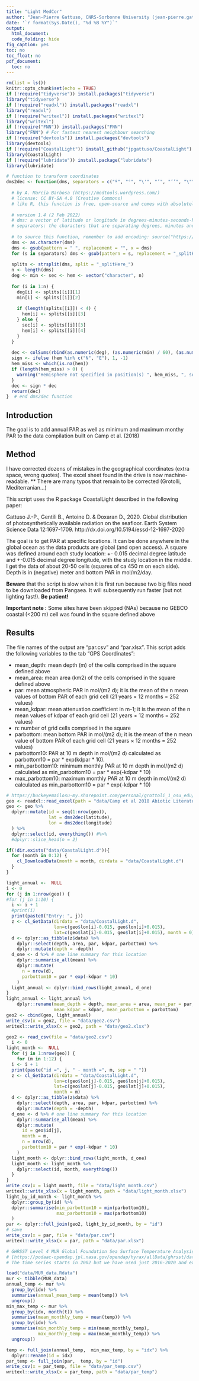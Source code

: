 ```yaml
---
title: "Light MedCor"
author: "Jean-Pierre Gattuso, CNRS-Sorbonne University (jean-pierre.gattuso@imev-mer.fr)"
date: '`r format(Sys.Date(), "%d %B %Y")`'
output:
  html_document:
  code_folding: hide
fig_caption: yes
toc: no
toc_float: no
pdf_document:
  toc: no
---
```

  
```r
rm(list = ls())
knitr::opts_chunk$set(echo = TRUE)
if (!require("tidyverse")) install.packages("tidyverse")
library("tidyverse")
if (!require("readxl")) install.packages("readxl")
library("readxl")
if (!require("writexl")) install.packages("writexl")
library("writexl")
if (!require("FNN")) install.packages("FNN")
library("FNN") # For fastest nearest neighbour searching
if (!require("devtools")) install.packages("devtools")
library(devtools)
if (!require("CoastalLight")) install_github("jpgattuso/CoastalLight")
library(CoastalLight)
if (!require("lubridate")) install.package("lubridate")
library(lubridate)

# function to transform coordinates
dms2dec <- function(dms, separators = c("º", "°", "\'", "’", "’’", "\"", "\'\'", "\\?")) {
  
  # by A. Marcia Barbosa (https://modtools.wordpress.com/)
  # license: CC BY-SA 4.0 (Creative Commons)
  # like R, this function is free, open-source and comes with absolutely no warranty; bug reports welcome!
  
  # version 1.4 (2 Feb 2022)
  # dms: a vector of latitude or longitude in degrees-minutes-seconds-hemisfere, e.g. 41° 34' 10.956" N (with or without spaces)
  # separators: the characters that are separating degrees, minutes and seconds in dms
  
  # to source this function, remember to add encoding: source("https://raw.githubusercontent.com/AMBarbosa/unpackaged/master/dms2dec", encoding = "UTF-8")
  dms <- as.character(dms)
  dms <- gsub(pattern = " ", replacement = "", x = dms)
  for (s in separators) dms <- gsub(pattern = s, replacement = "_splitHere_", x = dms)
  
  splits <- strsplit(dms, split = "_splitHere_")
  n <- length(dms)
  deg <- min <- sec <- hem <- vector("character", n)
  
  for (i in 1:n) {
    deg[i] <- splits[[i]][1]
    min[i] <- splits[[i]][2]
    
    if (length(splits[[i]]) < 4) {
      hem[i] <- splits[[i]][3]
    } else {
      sec[i] <- splits[[i]][3]
      hem[i] <- splits[[i]][4]
    }
  }
  
  dec <- colSums(rbind(as.numeric(deg), (as.numeric(min) / 60), (as.numeric(sec) / 3600)), na.rm = TRUE)
  sign <- ifelse (hem %in% c("N", "E"), 1, -1)
  hem_miss <- which(is.na(hem))
  if (length(hem_miss) > 0) {
    warning("Hemisphere not specified in position(s) ", hem_miss, ", so the sign of the resulting coordinates may be wrong.")
  }
  dec <- sign * dec
  return(dec)
}  # end dms2dec function
```

## Introduction

The goal is to add annual PAR as well as minimum and maximum monthy PAR to the data compilation built on Camp et al. (2018)


## Method

I have corrected dozens of mistakes in the geographical coordinates (extra space, wrong quotes). The excel sheet found in the drive is now machine-readable. ** There are many typos that remain to be corrected (Grotolli, Mediterranian...)

This script uses the R package CoastalLight described in the following paper:

Gattuso J.-P., Gentili B., Antoine D. & Doxaran D., 2020. Global distribution of photosynthetically available radiation on the seafloor. Earth System Science Data 12:1697-1709. http://dx.doi.org/10.5194/essd-12-1697-2020

The goal is to get PAR at specific locations. It can be done anywhere in the global ocean as the data products are global (and open access). A square was defined around each study location: +- 0.015 decimal degree latitude and +-0.015 decimal degree longitude, with the study location in the middle.  I get the data of about 20-50 cells (squares of ca 450 m on each side). Depth is in (negative) meter and bottom PAR in mol/m2/day. 

**Beware** that the script is slow when it is first run because two big files need to be downloaded from Pangaea. It will subsequently run faster (but not lighting fast!). **Be patient!**

**Important note :**
  Some sites have been skipped (NAs) because no GEBCO coastal (<200 m) cell was found in the square defined above

## Results

The file names of the output are "par.csv" and "par.xlsx". This script adds the following variables to the tab "GPS Coordinates":

* mean_depth: mean depth (m) of the cells comprised in the square defined above
* mean_area: mean area (km2) of the cells comprised in the square defined above
* par: mean atmospheric PAR in mol/(m2 d); it is the mean of the n mean values of bottom PAR of each grid cell (21 years × 12 months = 252 values)
* mean_kdpar: mean attenuation coefficient in m-1; it is the mean of the n mean values of kdpar of each grid cell (21 years × 12 months = 252 values)
* n: number of grid cells comprised in the square
* parbottom: mean bottom PAR in mol/(m2 d); it is the mean of the n mean value of bottom PAR of each grid cell (21 years × 12 months = 252 values)
* parbottom10: PAR at 10 m depth in mol/(m2 d) calculated as parbottom10 = par * exp(kdpar * 10).
* min_parbottom10: minimum monthly PAR at 10 m depth in mol/(m2 d) calculated as min_parbottom10 = par * exp(-kdpar * 10)
* max_parbottom10: maximum monthly PAR at 10 m depth in mol/(m2 d) calculated as min_parbottom10 = par * exp(-kdpar * 10)

```r
# https://buckeyemailosu-my.sharepoint.com/personal/grottoli_1_osu_edu/_layouts/15/onedrive.aspx?id=%2Fpersonal%2Fgrottoli%5F1%5Fosu%5Fedu%2FDocuments%2FGrottoli%20data%2FGrottoli%20Lab%20DATA%2FMediterranean%20corals%2FMed%20coral%20reef%20review
geo <- readxl::read_excel(path = "data/Camp et al 2018 Abiotic Literature Search_Annotated_Grottoli v2.xlsx", sheet = "GPS Coordinates")
geo <- geo %>% 
  dplyr::mutate(id = seq(1:nrow(geo)),
                lat = dms2dec(latitude),
                lon = dms2dec(longitude)
  ) %>% 
  dplyr::select(id, everything()) #%>% 
  #dplyr::slice_head(n = 2)
```

```r
if(!dir.exists("data/CoastalLight.d")){
  for (month in 0:12) {
    cl_DownloadData(month = month, dirdata = "data/CoastalLight.d")
  }
}
```

```r
light_annual <-  NULL
i <- 0
for (j in 1:nrow(geo)) {
#for (j in 1:10) {
  i <- i + 1
  #print(i)
  print(paste0("Entry: ", j))
  z <- cl_GetData(dirdata = "data/CoastalLight.d",
                  lon=c(geo$lon[i]-0.015, geo$lon[i]+0.015), 
                  lat=c(geo$lat[i]-0.015, geo$lat[i]+0.015), month = 0)
  d <- dplyr::as_tibble(z$data) %>%
    dplyr::select(depth, area, par, kdpar, parbottom) %>%
    dplyr::mutate(depth = -depth)
  d_one <- d %>% # one line summary for this location
    dplyr::summarise_all(mean) %>%
    dplyr::mutate(
      n = nrow(d),
      parbottom10 = par * exp(-kdpar * 10)
    )
  light_annual <- dplyr::bind_rows(light_annual, d_one)
}
light_annual <- light_annual %>% 
    dplyr::rename(mean_depth = depth, mean_area = area, mean_par = par, 
                  mean_kdpar = kdpar, mean_parbottom = parbottom)
geo2 <- cbind(geo, light_annual) 
write_csv(x = geo2, file = "data/geo2.csv")
writexl::write_xlsx(x = geo2, path = "data/geo2.xlsx")
```

```r
geo2 <- read_csv(file = "data/geo2.csv")
  i <- 0
light_month <-  NULL
  for (j in 1:nrow(geo)) {
    for (m in 1:12) {
  i <- i + 1
  print(paste("id =", j, " - month =", m, sep = " "))
  z <- cl_GetData(dirdata = "data/CoastalLight.d",
                  lon=c(geo$lon[j]-0.015, geo$lon[j]+0.015), 
                  lat=c(geo$lat[j]-0.015, geo$lat[j]+0.015), 
                  month = m)
  d <- dplyr::as_tibble(z$data) %>%
    dplyr::select(depth, area, par, kdpar, parbottom) %>%
    dplyr::mutate(depth = -depth)
  d_one <- d %>% # one line summary for this location
    dplyr::summarise_all(mean) %>%
    dplyr::mutate(
      id = geo$id[j],
      month = m,
      n = nrow(d),
      parbottom10 = par * exp(-kdpar * 10)
    )
  light_month <- dplyr::bind_rows(light_month, d_one)
  light_month <- light_month %>% 
    dplyr::select(id, month, everything())
  }
}
write_csv(x = light_month, file = "data/light_month.csv")
writexl::write_xlsx(x = light_month, path = "data/light_month.xlsx")
light_by_id_month <- light_month %>% 
  dplyr::group_by(id) %>% 
  dplyr::summarise(min_parbottom10 = min(parbottom10),
                   max_parbottom10 = max(parbottom10)
  )
par <- dplyr::full_join(geo2, light_by_id_month, by = "id")
# save
write_csv(x = par, file = "data/par.csv")
writexl::write_xlsx(x = par, path = "data/par.xlsx")
```

```r
# GHRSST Level 4 MUR Global Foundation Sea Surface Temperature Analysis  
# [https://podaac-opendap.jpl.nasa.gov/opendap/hyrax/allData/ghrsst/data/GDS2/L4/GLOB/JPL/MUR/v4.1/README](https://podaac-opendap.jpl.nasa.gov/opendap/hyrax/allData/ghrsst/data/GDS2/L4/GLOB/JPL/MUR/v4.1/README)
# The time series starts in 2002 but we have used just 2016-2020 and extracted data for 20 of the 431 study sites. For each site, I have calculated the annual mean temperature from the daily measurements, and the minimum and maximum mean monthly means.

load("data/MUR_data.Rdata")
mur <- tibble(MUR_data)
annual_temp <- mur %>% 
  group_by(idx) %>% 
  summarise(annual_mean_temp = mean(temp)) %>% 
  ungroup() 
min_max_temp <- mur %>% 
  group_by(idx, month(t)) %>% 
  summarise(mean_monthly_temp = mean(temp)) %>% 
  group_by(idx) %>% 
  summarise(min_monthly_temp = min(mean_monthly_temp),
            max_monthly_temp = max(mean_monthly_temp)) %>% 
  ungroup() 
```
```r
temp <- full_join(annual_temp,  min_max_temp, by = "idx") %>% 
  dplyr::rename(id = idx)
par_temp <- full_join(par,  temp, by = "id")
write_csv(x = par_temp, file = "data/par_temp.csv")
writexl::write_xlsx(x = par_temp, path = "data/par_temp")
```